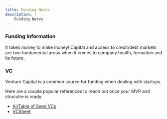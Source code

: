 ```yaml
---
title: Funding Notes
description: |
    Funding Notes
---
```


### Funding Information

It takes money to make money! 
Capital and access to credit/debt markets are two fundamental areas when it comes to company health, formation and its future.

### VC

Venture Capital is a common source for funding when dealing with startups.

Here are a couple popular references to reach out once your MVP and strucutre is ready.

- [AirTable of Seed VCs](https://airtable.com/shrkohpeE2AO2ldeq/tbl5Q8N7NuW22z5Bt?backgroundColor=cyan&viewControls=on)
- [VCSheet](https://www.vcsheet.com/)